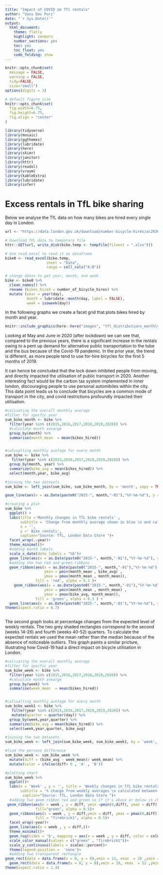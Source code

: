```yaml
---
title: "Impact of COVID on Tfl rentals" 
author: "Vasu Dev Puri"
date: "`r Sys.Date()`"
output:
  html_document:
    theme: flatly
    highlight: zenburn
    number_sections: yes
    toc: yes
    toc_float: yes
    code_folding: show
---
```



```r
knitr::opts_chunk$set(
  message = FALSE, 
  warning = FALSE, 
  tidy=FALSE,     
  size="small")   
options(digits = 3)

# default figure size
knitr::opts_chunk$set(
  fig.width=6.75, 
  fig.height=6.75,
  fig.align = "center"
)
```


```r
library(tidyverse)  
library(mosaic)
library(ggthemes)
library(lubridate)
library(here)
library(skimr)
library(janitor)
library(httr)
library(readxl)
library(vroom)
library(kableExtra)
library(lubridate)
library(infer)
```


# Excess rentals in TfL bike sharing

Below we analyse the TfL data on how many bikes are hired every single day in London.

```r
url <- "https://data.london.gov.uk/download/number-bicycle-hires/ac29363e-e0cb-47cc-a97a-e216d900a6b0/tfl-daily-cycle-hires.xlsx"
```

```r
# Download TFL data to temporary file
httr::GET(url, write_disk(bike.temp <- tempfile(fileext = ".xlsx")))
```

```r
# Use read_excel to read it as dataframe
bike0 <- read_excel(bike.temp,
                   sheet = "Data",
                   range = cell_cols("A:B"))

# change dates to get year, month, and week
bike <- bike0 %>% 
  clean_names() %>% 
  rename (bikes_hired = number_of_bicycle_hires) %>% 
  mutate (year = year(day),
          month = lubridate::month(day, label = FALSE),
          week = isoweek(day))
```

In the following graphs we create a facet grid that plots bikes hired by month and year.

```r
knitr::include_graphics(here::here("images", "tfl_distributions_monthly.png"), error = FALSE)
```

Looking at May and June in 2020 (after lockdown) we can see that, compared to the previous years, there is a significant increase in the rentals owing to a pent up demand for alternative public transportation to the tube and the bus because of the Covid-19 pandemic. In the prior year, the trend is different, as more people tend to use for-hire bicycles for the first 5 months of 2019. 

It can hence be concluded that the lock down inhibited people from moving, and directly impacted the utilisation of public transport in 2020. Another interesting fact would be the carbon tax system implemented in inner london, discouraging people to use personal automibiles within the city. This data point leads us to conclude that bicycles are a common mode of transport in the city, and covid restrictions profoundly impacted their utilisation.

```r
#calcuating the overall monthly average 
#filter for specfic year 
sum_bike_month <- bike %>%  
  filter(year %in% c(2015,2016,2017,2018,2019,2020)) %>%
  #calculate month avearge 
  group_by(month) %>%
  summarise(month_mean  = mean(bikes_hired))


#calcualting monthly avefage for every month  
sum_bike <- bike %>%
   filter(year %in% c(2015,2016,2017,2018,2019,2020)) %>%
  group_by(month, year) %>%
  summarize(bike_avg = mean(bikes_hired)) %>%
  select(month,year, bike_avg)

#joining the two datasets
sum_bike <- left_join(sum_bike, sum_bike_month, by = 'month', copy = TRUE) 

geom_line(aes(x = as.Date(paste0("2015-", month,"-01"),"%Y-%m-%d"), y = bike_avg))

#creating a plot
sum_bike %>%
  ggplot() +
  labs(title ='Monthly changes in TfL bike rentals' ,
       subtitle = 'Change from monthly average shown in blue \n and calculated between 2015-2019',
       x = '',
       y =' Bike rentals', 
       caption="Source: TfL, London Data Store ")+
  facet_wrap(.~year)+
  theme_minimal()+
  #adding month labels 
  scale_x_date(date_labels = "%b")+
  geom_line(aes(x = as.Date(paste0("2015-", month,"-01"),"%Y-%m-%d"), y = month_mean), color ='blue' , size = 1)+
  #adding the two red and green ribbons 
  geom_ribbon(aes(x = as.Date(paste0("2015-", month,"-01"),"%Y-%m-%d") , y = bike_avg,
                  ymin = pmin(month_mean , bike_avg) , 
                  ymax = pmax(month_mean , month_mean)), 
              fill = 'red', alpha = 0.3 )+ 
    geom_ribbon(aes(x = as.Date(paste0("2015-", month,"-01"),"%Y-%m-%d") , y = bike_avg,
                  ymin = pmin(month_mean , month_mean) , 
                  ymax = pmax(bike_avg, month_mean)), 
              fill = 'green', alpha = 0.3 ) +
  geom_line(aes(x = as.Date(paste0("2015-", month,"-01"),"%Y-%m-%d"), y = bike_avg)) +
theme(aspect.ratio = 0.7)
  
```
The second graph looks at percentage changes from the expected level of weekly rentals. The two grey shaded rectangles correspond to the second (weeks 14-26) and fourth (weeks 40-52) quarters. To calculate the expected rentals we used the mean rather than the median because of the absence of noticeable outliers. This graph paints a similar pricture, illustrating how Covid-19 had a direct impact on bicycle utilisation in London. 



```r

#calcuating the overall monthly average 
#filter for specfic year 
sum_bike_week <- bike %>%  
  filter(year %in% c(2015,2016,2017,2018,2019,2020)) %>%
  #calculate month avearge 
  group_by(week) %>%
  summarise(week_mean  = mean(bikes_hired))


#calcualting monthly avefage for every month  
sum_bike_week1 <- bike %>%
   filter(year %in% c(2015,2016,2017,2018,2019,2020)) %>%
   mutate(quarter = quarter(day)) %>%
  group_by(week,year,quarter) %>%
  summarize(bike_avg = mean(bikes_hired)) %>%
  select(week,year,quarter, bike_avg)

#joining the two datasets
sum_bike_week <- left_join(sum_bike_week, sum_bike_week1, by = 'week', copy = TRUE) 

#find the percent difference 
sum_bike_week <- sum_bike_week %>%
  mutate(diff = (bike_avg - week_mean)/ week_mean) %>%
  mutate(color = ifelse(diff> 0 , 'A' , 'B'))

#plotting chart
sum_bike_week %>%
  ggplot()+
  labs(x = 'Week' , y = '', title = 'Weekly changes in TfL bike rentals',
       subtitle = '% change from weekly averages \n calculated between 2015-2019',
        caption="Source: TfL, London Data Store ")+
  #adding two geom_ribbon red and green so if it's above or below it changes color 
 geom_ribbon(aes(x = week , y = diff, ymin =pmin(0,diff), ymax = diff), 
              fill="green", alpha = 0.5)+
  geom_ribbon(aes(x = week , y = diff,ymin = diff, ymax = pmax(0,diff)), 
              fill = "firebrick1", alpha = 0.5)+
  facet_wrap(~year)+
  geom_line(aes(x = week , y = diff,))+
  theme_minimal()+
  geom_rug(sides = 'b', mapping = aes(x = week , y = diff, color = color))+
  scale_color_manual(values = c("green" , "firebrick1"))+
  scale_y_continuous(labels = scales::percent)+
  theme(legend.position =  'none')+
  #adding two transparent rectangle
geom_rect(data = data.frame(x = 0, y = 0),xmin = 13, xmax  = 26 ,ymin = -0.6, ymax = 0.65 , alpha =  0.2,) + 
  geom_rect(data = data.frame(x = 0, y = 0),xmin = 39, xmax  = 52 ,ymin = -0.6, ymax = 0.6 , alpha =  0.2) +
theme(aspect.ratio = 1.4)
```


